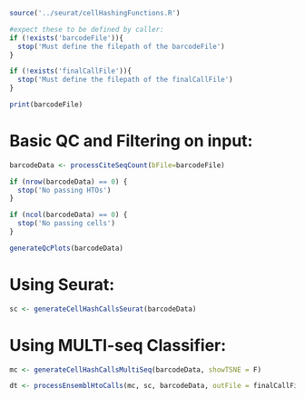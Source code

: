 
```r

source('../seurat/cellHashingFunctions.R')

#expect these to be defined by caller:
if (!exists('barcodeFile')){
  stop('Must define the filepath of the barcodeFile')
}

if (!exists('finalCallFile')){
  stop('Must define the filepath of the finalCallFile')
}

print(barcodeFile)

```

# Basic QC and Filtering on input:

```r



barcodeData <- processCiteSeqCount(bFile=barcodeFile)

if (nrow(barcodeData) == 0) {
  stop('No passing HTOs')
}

if (ncol(barcodeData) == 0) {
  stop('No passing cells')
}

generateQcPlots(barcodeData)


```


# Using Seurat:

```r


sc <- generateCellHashCallsSeurat(barcodeData)


```

# Using MULTI-seq Classifier:

```r


mc <- generateCellHashCallsMultiSeq(barcodeData, showTSNE = F)


```



```r

dt <- processEnsemblHtoCalls(mc, sc, barcodeData, outFile = finalCallFile)


```